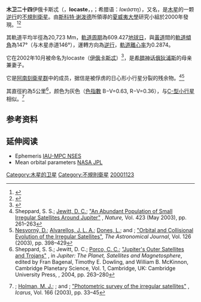 {{Infobox planet
| name = 木卫二十四<br>Iocaste
| alt_names = Jupiter XXIV
| adjectives = 
| bgcolour = #ffc0c0
| discovery = yes
| discoverer = [[斯科特·谢泼德|斯科特·谢泼德]] | David C. Jewitt | Yanga R. Fernandez | and Eugene Magnier
| discovered = 2000年11月23日<ref name="NASA Solar System"/>
| mean_orbit_radius = 21,272,000 km（0.142 194 [[天文單位|天文單位]]）
| eccentricity = 0.2874
| periapsis = 16,696,393 km (0.111 608 AU)
| apoapsis = 25,847,607 km (0.172 780 AU)
| avgerage orbital velocity = 8,714.4 km/h
| satellite_of = [[木星|木星]]
| physical_characteristics = yes
| mean_radius = 2.6 km
| surface_area = 84.95 km<sup>2</sup> (0.082 Earths)
| volume = 74 km<sup>3</sup> (6.8{{e|-11}} Earths)
| mass = 1.9483{{e|14}} [[千克|千克]] (3.26{{e|-11}} Earths)
| density = 2.6 [[克|克]]/cm<sup>3</sup>
| surface_grav = 0.002 [[加速度|加速度]] (0.0002 [[G力|G力]])
| escape_velocity = 11  km/h<ref name="NASA Solar System">{{cite web |url=http://solarsystem.nasa.gov/planets/iocaste/facts |title=Iocaste: By the Numbers |publisher=[[美国国家航空航天局|NASA]] |accessdate=2015-03-29 |deadurl=yes |archiveurl=https://web.archive.org/web/20160412032542/http://solarsystem.nasa.gov/planets/iocaste/facts |archivedate=2016年4月12日 |df= }}</ref>
}}

'''木卫二十四'''伊俄卡斯忒（'''{{nowrap|S/2000 J 3}}'''，'''Iocaste'''，{{IPAc-en|aɪ|ɵ|ˈ|k|æ|s|t|iː}}，{{respell|eye-o|KAS|tee}}；希腊语：''Ιοκάστη''），又名'''{{nowrap|Jupiter XXIV}}'''，是[[木星|木星]]的一颗[[順行和逆行|逆行]]的[[不規則衛星|不規則衛星]]。由[[斯科特·谢泼德|斯科特·谢泼德]]所領導的[[夏威夷大學|夏威夷大學]]研究小組於2000年發現。<ref>{{cite web |author=Daniel W. E. Green |publisher=International Astronomical Union Central Bureau for Astronomical Telegrams |url=http://www.cbat.eps.harvard.edu/iauc/07500/07555.html |title=Satellites of Jupiter |date=2001-01-05 |accessdate=2018-04-28 |archive-date=2002-09-16 |archive-url=https://web.archive.org/web/20020916000558/http://cfa-www.harvard.edu/iauc/07500/07555.html |dead-url=no }}</ref><ref>{{cite web |author=Brian G. Marsden |url=http://www.minorplanetcenter.org/mpec/K01/K01A28.html |title=S/2000 J 2, S/2000 J 3, S/2000 J 4, S/2000 J 5, S/2000 J 6 |date=2001-01-05 |publisher=International Astronomical Union Minor Planet Center |accessdate=2018-04-28 |archive-date=2017-08-12 |archive-url=https://web.archive.org/web/20170812212543/http://www.minorplanetcenter.org/mpec/K01/K01A28.html |dead-url=no }}</ref>

其軌道平均半徑為20,723 Mm，[[軌道周期|軌道周期]]為609.427[[地球日|地球日]]，與[[黃道|黃道]]間的[[軌道傾角|軌道傾角]]為147°（与木星赤道146°），運轉方向為[[順行和逆行|逆行]]，[[軌道離心率|軌道離心率]]为0.2874。

它在2002年10月被命名为Iocaste（[[伊俄卡斯忒|伊俄卡斯忒]]）<ref>{{cite web |author=Daniel W. E. Green |publisher=International Astronomical Union Central Bureau for Astronomical Telegrams |url=http://www.cbat.eps.harvard.edu/iauc/07900/07998.html |title=Comet P/2002 T5 (Linear) |date=2002-10-22 |accessdate=2018-04-28 |archive-date=2017-08-12 |archive-url=https://web.archive.org/web/20170812214914/http://www.cbat.eps.harvard.edu/iauc/07900/07998.html |dead-url=no }}</ref>，是[[希腊神话|希腊神话]][[俄狄浦斯|俄狄浦斯]]的母亲兼妻子。

它是[[阿南刻衛星群|阿南刻衛星群]]中的成员，据信是被俘虏的日心形小行星分裂的残余物。<ref name="SheppardJewitt2003">Sheppard, S. S.; [[大衛·朱維特|Jewitt, D. C.]]; [http://www.ifa.hawaii.edu/~jewitt/papers/JSATS/SJ2003.pdf "An Abundant Population of Small Irregular Satellites Around Jupiter"] {{webarchive |url=https://web.archive.org/web/20060813000000/http://www.ifa.hawaii.edu/~jewitt/papers/JSATS/SJ2003.pdf |date=2006-08-13 }}, ''Nature,'' Vol. 423 (May 2003), pp. 261–263</ref><ref name="Nesvorny2003">[[David_Nesvorný|Nesvorný, D.]]; [[Jose_L._A._Alvarellos|Alvarellos, J. L. A.]]; [[Luke_Dones|Dones, L.]]; and {{tsl|en|Harold F. Levison||Levison, H. F.}}; [https://iopscience.iop.org/article/10.1086/375461/pdf "Orbital and Collisional Evolution of the Irregular Satellites"], ''The Astronomical Journal'', Vol. 126 (2003), pp. 398–429</ref>

其直徑約為5公里<ref name="SheppardJewittPorco2004">Sheppard, S. S.; Jewitt, D. C.; [[卡罗琳·C·波尔科|Porco, C. C.]]; [http://www.ifa.hawaii.edu/~jewitt/papers/JUPITER/JSP.2003.pdf "Jupiter's Outer Satellites and Trojans"] {{webarchive|url=https://web.archive.org/web/20070614045102/http://www.ifa.hawaii.edu/~jewitt/papers/JUPITER/JSP.2003.pdf |date=2007-06-14 }}, in ''Jupiter: The Planet, Satellites and Magnetosphere'', edited by Fran Bagenal, Timothy E. Dowling, and William B. McKinnon, Cambridge Planetary Science, Vol. 1, Cambridge, UK: Cambridge University Press, {{ISBN|0-521-81808-7}}, 2004, pp. 263–280</ref>，颜色为灰色（[[色指數|色指數]] B−V=0.63, R−V=0.36），与[[C-型小行星|C-型小行星]]相似。<ref name="Grav2003">{{tsl|en|Tommy Grav||Grav, T.}}; [[马修·霍尔曼|Holman, M. J.]]; {{tsl|en|Brett J. Gladman||Gladman, B. J.}}; and {{tsl|en|Kaare Aksnes||Aksnes, K.}}; [https://arxiv.org/abs/astro-ph/0301016 "Photometric survey of the irregular satellites"] {{Wayback|url=https://arxiv.org/abs/astro-ph/0301016 |date=20180707125626 }}, ''Icarus'', Vol. 166 (2003), pp. 33–45</ref>

==参考资料==
{{reflist}}

==延伸阅读==
*Ephemeris [http://www.minorplanetcenter.org/iau/NatSats/NaturalSatellites.html IAU-MPC NSES] {{Wayback|url=http://www.minorplanetcenter.org/iau/NatSats/NaturalSatellites.html |date=20170831214444 }}
*Mean orbital parameters [http://ssd.jpl.nasa.gov/?sat_elem NASA JPL] {{WebCite|url=https://www.webcitation.org/617VryYmR?url=http://ssd.jpl.nasa.gov/?sat_elem |date=20110822045727 |dateformat=iso }}

{{木星卫星}}

{{DEFAULTSORT:Iocaste (Moon)}}
[[Category:木星的卫星|Category:木星的卫星]]
[[Category:不規則衛星|Category:不規則衛星]]
[[Category:2000年发现的天体|20001123]]